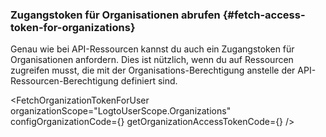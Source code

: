 

### Zugangstoken für Organisationen abrufen \{#fetch-access-token-for-organizations}

Genau wie bei API-Ressourcen kannst du auch ein Zugangstoken für Organisationen anfordern. Dies ist nützlich, wenn du auf Ressourcen zugreifen musst, die mit der Organisations-Berechtigung anstelle der API-Ressourcen-Berechtigung definiert sind.

<FetchOrganizationTokenForUser
  organizationScope="LogtoUserScope.Organizations"
  configOrganizationCode={<ConfigOrganizationCode />}
  getOrganizationAccessTokenCode={<GetOrganizationAccessTokenCode />}
/>
